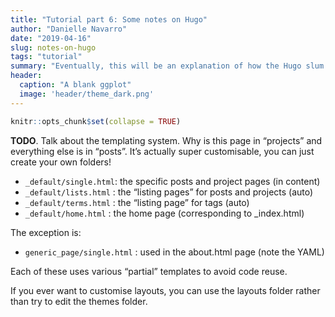 ```yaml
---
title: "Tutorial part 6: Some notes on Hugo"
author: "Danielle Navarro"
date: "2019-04-16"
slug: notes-on-hugo
tags: "tutorial"
summary: "Eventually, this will be an explanation of how the Hugo slum theme is designed, possibly accompanied by a brief tutorial on Hugo."
header:
  caption: "A blank ggplot"
  image: 'header/theme_dark.png'
---
```


```r
knitr::opts_chunk$set(collapse = TRUE)
```


**TODO**. Talk about the templating system. Why is this page in "projects" and everything else is in "posts". It's actually super customisable, you can just create your own folders!

- `_default/single.html`: the specific posts and project pages (in content)
- `_default/lists.html` : the "listing pages" for posts and projects (auto)
- `_default/terms.html` : the "listing page" for tags (auto)
- `_default/home.html` : the home page (corresponding to _index.html)

The exception is:

- `generic_page/single.html` : used in the about.html page (note the YAML)

Each of these uses various "partial" templates to avoid code reuse. 

If you ever want to customise layouts, you can use the layouts folder rather than try to edit the themes folder. 

